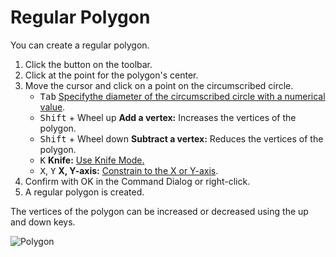 
# Regular Polygon

<Reference shortcut='' command='Polygon' button='Toolbar' />

You can create a regular polygon.

1. Click the button <ButtonIcon type="button-regular-polygon" /> on the toolbar.
2. Click at the point for the polygon's center.
3. Move the cursor and click on a point on the circumscribed circle.
   - <kbd>Tab</kbd> [Specifythe diameter of the circumscribed circle with a numerical value](./sketching-tips#specify-dimensions-numerically).
   - <kbd>Shift</kbd> + Wheel up **Add a vertex:** Increases the vertices of the polygon.
   - <kbd>Shift</kbd> + Wheel down **Subtract a vertex:** Reduces the vertices of the polygon.
   - <kbd>K</kbd> **Knife:** [Use Knife Mode.](./sketching-tips#use-knife-mode) 
   - <kbd>X</kbd>, <kbd>Y</kbd> **X, Y-axis:** [Constrain to the X or Y-axis](./sketching-tips#constrain-to-the-x-y-or-z-axis).
4. Confirm with OK in the Command Dialog or right-click.
5. A regular polygon is created.

<Callout type="info" emoji="💡">
   The vertices of the polygon can be increased or decreased using the up and down keys.
</Callout>

![Polygon](/img/polygon.gif)





